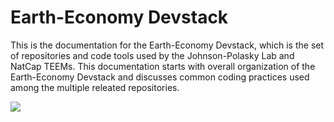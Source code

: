 # Earth-Economy Devstack

This is the documentation for the Earth-Economy Devstack, which is the set of repositories and code tools used by the Johnson-Polasky Lab and NatCap TEEMs. This documentation starts with overall organization of the Earth-Economy Devstack and discusses common coding practices used among the multiple releated repositories. 

![](images/2024-03-05-03-50-26.png)
